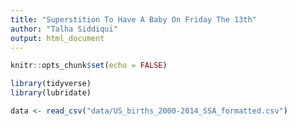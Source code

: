 ```yaml
---
title: "Superstition To Have A Baby On Friday The 13th"
author: "Talha Siddiqui"
output: html_document
---
```


```r
knitr::opts_chunk$set(echo = FALSE)
```

```r
library(tidyverse)
library(lubridate)
```

```r
data <- read_csv("data/US_births_2000-2014_SSA_formatted.csv")
```

